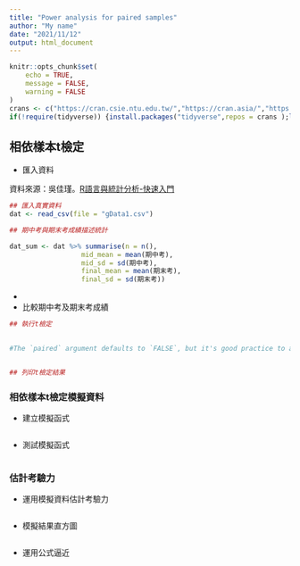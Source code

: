 ```yaml
---
title: "Power analysis for paired samples"
author: "My name"
date: "2021/11/12"
output: html_document
---
```


```r
knitr::opts_chunk$set(
	echo = TRUE,
	message = FALSE,
	warning = FALSE
)
crans <- c("https://cran.csie.ntu.edu.tw/","https://cran.asia/","https://cloud.r-project.org")
if(!require(tidyverse)) {install.packages("tidyverse",repos = crans );library(tidyverse)} 
```

## 相依樣本t檢定

- 匯入資料

資料來源：吳佳瑾。[R語言與統計分析-快速入門](https://sites.google.com/view/quick-r-statistics/%E9%A6%96%E9%A0%81?authuser=0)

```r
## 匯入真實資料
dat <- read_csv(file = "gData1.csv")

## 期中考與期末考成績描述統計

dat_sum <- dat %>% summarise(n = n(),
                  mid_mean = mean(期中考),
                  mid_sd = sd(期中考),
                  final_mean = mean(期末考),
                  final_sd = sd(期末考))
```

- 


- 比較期中考及期末考成績

```r
## 執行t檢定
 

#The `paired` argument defaults to `FALSE`, but it's good practice to always explicitly set it so you are never confused about what type of test you are performing.


## 列印t檢定結果


```


### 相依樣本t檢定模擬資料


- 建立模擬函式

```r

```


- 測試模擬函式


```r

```

### 估計考驗力

- 運用模擬資料估計考驗力

```r

```

- 模擬結果直方圖

```r

```


- 運用公式逼近


```r

```
